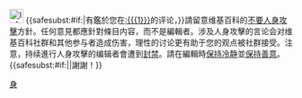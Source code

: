 [[File:Information orange.svg|25px|link=]]&nbsp;{{<includeonly>safesubst:</includeonly>#if:{{{1|}}}|有鑑於您在[[:{{{1}}}]]的评论，}}請留意维基百科的[[Wikipedia:不要人身攻擊|不要人身攻擊]]方針。任何意見都應針對條目内容，而不是編輯者。涉及人身攻擊的言论会对维基百科社群和其他参与者造成伤害，理性的讨论更有助于您的观点被社群接受。注意，持续進行人身攻擊的编辑者會遭到[[Wikipedia:封禁方針|封禁]]。請在編輯時[[Wikipedia:在编辑白热化的时候保持冷静|保持冷静]]並[[Wikipedia:假定善意|保持善意]]。{{<includeonly>safesubst:</includeonly>#if:{{{2|}}}|{{{2}}}|謝謝！}}<noinclude>
{{Templatesnotice|series = Uw-npa|max = 5}}
[[Category:用戶警告模板|身]]
</noinclude>